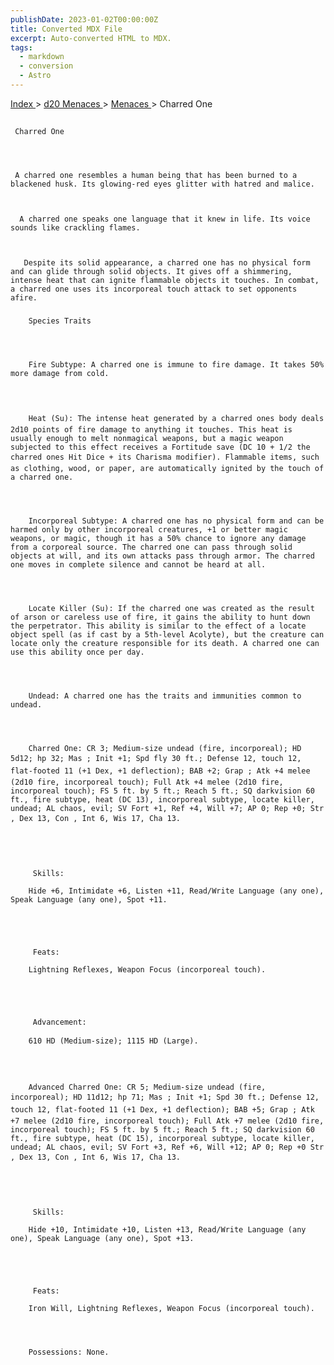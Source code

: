 ```yaml
---
publishDate: 2023-01-02T00:00:00Z
title: Converted MDX File
excerpt: Auto-converted HTML to MDX.
tags:
  - markdown
  - conversion
  - Astro
---
```


[
Index
](-index) >
[
d20 Menaces
](menaces-d20-index) >
[
Menaces
](menaces-d20-menaces-index) > Charred One

##

     Charred One




     A charred one resembles a human being that has been burned to a blackened husk. Its glowing-red eyes glitter with hatred and malice.



      A charred one speaks one language that it knew in life. Its voice sounds like crackling flames.



       Despite its solid appearance, a charred one has no physical form and can glide through solid objects. It gives off a shimmering, intense heat that can ignite flammable objects it touches. In combat, a charred one uses its incorporeal touch attack to set opponents afire.

###

        Species Traits




        Fire Subtype: A charred one is immune to fire damage. It takes 50% more damage from cold.




        Heat (Su): The intense heat generated by a charred ones body deals 2d10 points of fire damage to anything it touches. This heat is usually enough to melt nonmagical weapons, but a magic weapon subjected to this effect receives a Fortitude save (DC 10 + 1/2 the charred ones Hit Dice + its Charisma modifier). Flammable items, such as clothing, wood, or paper, are automatically ignited by the touch of a charred one.




        Incorporeal Subtype: A charred one has no physical form and can be harmed only by other incorporeal creatures, +1 or better magic weapons, or magic, though it has a 50% chance to ignore any damage from a corporeal source. The charred one can pass through solid objects at will, and its own attacks pass through armor. The charred one moves in complete silence and cannot be heard at all.




        Locate Killer (Su): If the charred one was created as the result of arson or careless use of fire, it gains the ability to hunt down the perpetrator. This ability is similar to the effect of a locate object spell (as if cast by a 5th-level Acolyte), but the creature can locate only the creature responsible for its death. A charred one can use this ability once per day.




        Undead: A charred one has the traits and immunities common to undead.




        Charred One: CR 3; Medium-size undead (fire, incorporeal); HD 5d12; hp 32; Mas ; Init +1; Spd fly 30 ft.; Defense 12, touch 12, flat-footed 11 (+1 Dex, +1 deflection); BAB +2; Grap ; Atk +4 melee (2d10 fire, incorporeal touch); Full Atk +4 melee (2d10 fire, incorporeal touch); FS 5 ft. by 5 ft.; Reach 5 ft.; SQ darkvision 60 ft., fire subtype, heat (DC 13), incorporeal subtype, locate killer, undead; AL chaos, evil; SV Fort +1, Ref +4, Will +7; AP 0; Rep +0; Str , Dex 13, Con , Int 6, Wis 17, Cha 13.





         Skills:

        Hide +6, Intimidate +6, Listen +11, Read/Write Language (any one), Speak Language (any one), Spot +11.





         Feats:

        Lightning Reflexes, Weapon Focus (incorporeal touch).





         Advancement:

        610 HD (Medium-size); 1115 HD (Large).




        Advanced Charred One: CR 5; Medium-size undead (fire, incorporeal); HD 11d12; hp 71; Mas ; Init +1; Spd 30 ft.; Defense 12, touch 12, flat-footed 11 (+1 Dex, +1 deflection); BAB +5; Grap ; Atk +7 melee (2d10 fire, incorporeal touch); Full Atk +7 melee (2d10 fire, incorporeal touch); FS 5 ft. by 5 ft.; Reach 5 ft.; SQ darkvision 60 ft., fire subtype, heat (DC 15), incorporeal subtype, locate killer, undead; AL chaos, evil; SV Fort +3, Ref +6, Will +12; AP 0; Rep +0 Str , Dex 13, Con , Int 6, Wis 17, Cha 13.





         Skills:

        Hide +10, Intimidate +10, Listen +13, Read/Write Language (any one), Speak Language (any one), Spot +13.





         Feats:

        Iron Will, Lightning Reflexes, Weapon Focus (incorporeal touch).




        Possessions: None.
